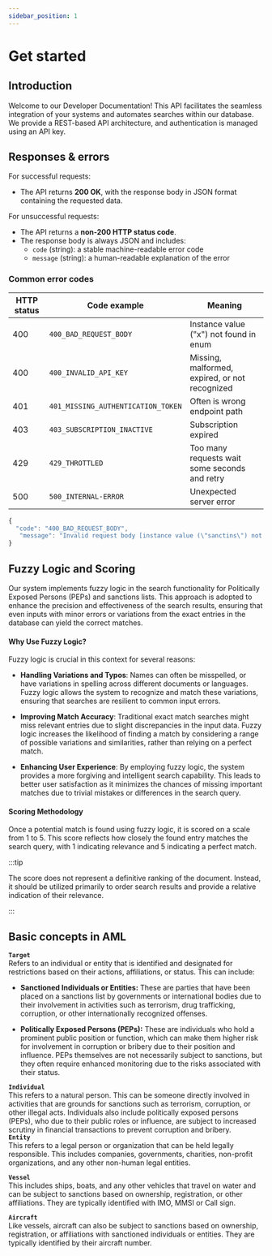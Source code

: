 ```yaml
---
sidebar_position: 1
---
```


# Get started


## Introduction
Welcome to our Developer Documentation! This API facilitates the seamless integration of your systems and automates searches within our database. We provide a REST-based API architecture, and authentication is managed using an API key.


## Responses & errors

For successful requests:

- The API returns **200 OK**, with the response body in JSON format containing the requested data.

For unsuccessful requests:

- The API returns a **non-200 HTTP status code**.
- The response body is always JSON and includes:
  - `code` (string): a stable machine-readable error code  
  - `message` (string): a human-readable explanation of the error  

### Common error codes

| HTTP status | Code example                       | Meaning                                                                 |
|-------------|------------------------------------|-------------------------------------------------------------------------|
| 400         | `400_BAD_REQUEST_BODY`             | Instance value (\"x\") not found in enum                                |
| 400         | `400_INVALID_API_KEY`              | Missing, malformed, expired, or not recognized                          |
| 401         | `401_MISSING_AUTHENTICATION_TOKEN` | Often is wrong endpoint path                                            |
| 403         | `403_SUBSCRIPTION_INACTIVE`        | Subscription expired                                                    |
| 429         | `429_THROTTLED`                    | Too many requests wait some seconds and retry                           |
| 500         | `500_INTERNAL-ERROR`               | Unexpected server error                                                 |


```js
{
  "code": "400_BAD_REQUEST_BODY",
   "message": "Invalid request body [instance value (\"sanctins\") not found in enum (possible values: [\"pep\",\"sanctions\"])]"
}

```


## Fuzzy Logic and Scoring

Our system implements fuzzy logic in the search functionality for Politically Exposed Persons (PEPs) and sanctions lists. This approach is adopted to enhance the precision and effectiveness of the search results, ensuring that even inputs with minor errors or variations from the exact entries in the database can yield the correct matches.

#### Why Use Fuzzy Logic?
Fuzzy logic is crucial in this context for several reasons:

- **Handling Variations and Typos**: Names can often be misspelled, or have variations in spelling across different documents or languages. Fuzzy logic allows the system to recognize and match these variations, ensuring that searches are resilient to common input errors.

- **Improving Match Accuracy**: Traditional exact match searches might miss relevant entries due to slight discrepancies in the input data. Fuzzy logic increases the likelihood of finding a match by considering a range of possible variations and similarities, rather than relying on a perfect match.

- **Enhancing User Experience**: By employing fuzzy logic, the system provides a more forgiving and intelligent search capability. This leads to better user satisfaction as it minimizes the chances of missing important matches due to trivial mistakes or differences in the search query.

#### Scoring Methodology

Once a potential match is found using fuzzy logic, it is scored on a scale from 1 to 5. 
This score reflects how closely the found entry matches the search query, with 1 indicating relevance and 5 indicating a perfect match.

:::tip

The score does not represent a definitive ranking of the document. Instead, it should be utilized primarily to order search results and provide a relative indication of their relevance.

:::

## Basic concepts in AML

**`Target`**  
Refers to an individual or entity that is identified and designated for restrictions based on their actions, affiliations, or status. This can include:  

- **Sanctioned Individuals or Entities:** These are parties that have been placed on a sanctions list by governments or international bodies due to their involvement in activities such as terrorism, drug trafficking, corruption, or other internationally recognized offenses.

- **Politically Exposed Persons (PEPs):** These are individuals who hold a prominent public position or function, which can make them higher risk for involvement in corruption or bribery due to their position and influence. PEPs themselves are not necessarily subject to sanctions, but they often require enhanced monitoring due to the risks associated with their status.

**`Individual`**  
This refers to a natural person. This can be someone directly involved in activities that are grounds for sanctions such as terrorism, corruption, or other illegal acts. Individuals also include politically exposed persons (PEPs), who due to their public roles or influence, are subject to increased scrutiny in financial transactions to prevent corruption and bribery.   
**`Entity`**  
This refers to a legal person or organization that can be held legally responsible. This includes companies, governments, charities, non-profit organizations, and any other non-human legal entities. 

**`Vessel`**  
This includes ships, boats, and any other vehicles that travel on water and can be subject to sanctions based on ownership, registration, or other affiliations. 
They are typically identified with IMO, MMSI or Call sign.


**`Aircraft`**  
Like vessels, aircraft can also be subject to sanctions based on ownership, registration, or affiliations with sanctioned individuals or entities.
 They are typically identified by their aircraft number.


